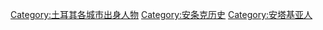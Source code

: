 [[Category:土耳其各城市出身人物|Category:土耳其各城市出身人物]]
[[Category:安条克历史|Category:安条克历史]]
[[Category:安塔基亚人|Category:安塔基亚人]]